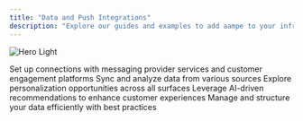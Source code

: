 ```yaml
---
title: "Data and Push Integrations"
description: "Explore our guides and examples to add aampe to your infrastructure"
---
```


<img
  className="block dark:hidden"
  src="/images/image_light.png"
  alt="Hero Light"
/>

<CardGroup cols={2}>
  <Card title="Integration with CEPs and Messaging Providers" icon="message" href="https://mintlify.com/docs/quickstart">
    Set up connections with messaging provider services and customer engagement platforms
  </Card>
  <Card title="Integrations with Data Platforms" icon="database" href="https://mintlify.com/docs/development">
    Sync and analyze data from various sources
  </Card>
  <Card title="Surfaces" icon="mobile" href="https://mintlify.com/docs/development">
    Explore personalization opportunities across all surfaces
  </Card>
  <Card title="Recommender" icon="sliders" href="https://mintlify.com/docs/development">
    Leverage AI-driven recommendations to enhance customer experiences
  </Card>
  <Card title="Data Models" icon="gear" href="https://mintlify.com/docs/development">
    Manage and structure your data efficiently with best practices
  </Card>
</CardGroup>